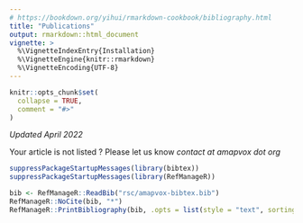 ```yaml
---
# https://bookdown.org/yihui/rmarkdown-cookbook/bibliography.html
title: "Publications"
output: rmarkdown::html_document
vignette: >
  %\VignetteIndexEntry{Installation}
  %\VignetteEngine{knitr::rmarkdown}
  %\VignetteEncoding{UTF-8}
---
```



```r
knitr::opts_chunk$set(
  collapse = TRUE,
  comment = "#>"
)
```

*Updated April 2022*

Your article is not listed ? Please let us know *contact at amapvox dot org*

```r
suppressPackageStartupMessages(library(bibtex))
suppressPackageStartupMessages(library(RefManageR))
```

```r
bib <- RefManageR::ReadBib("rsc/amapvox-bibtex.bib")
RefManageR::NoCite(bib, "*")
RefManageR::PrintBibliography(bib, .opts = list(style = "text", sorting = "ydnt"))
```





